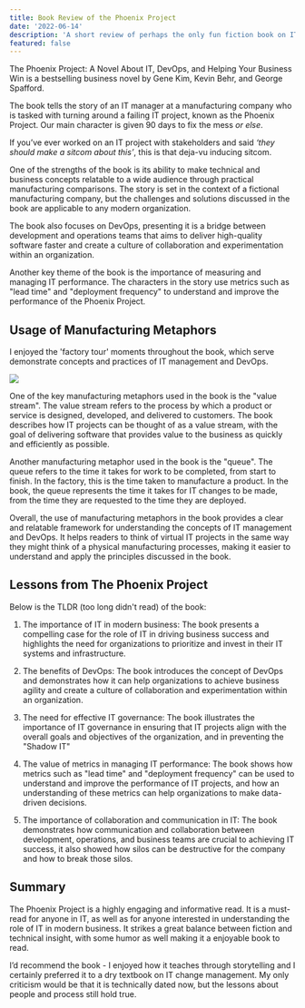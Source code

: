 ```yaml
---
title: Book Review of the Phoenix Project
date: '2022-06-14'
description: 'A short review of perhaps the only fun fiction book on IT and DevOps'
featured: false
---
```


The Phoenix Project: A Novel About IT, DevOps, and Helping Your Business Win is a bestselling business novel by Gene Kim, Kevin Behr, and George Spafford.

The book tells the story of an IT manager at a manufacturing company who is tasked with turning around a failing IT project, known as the Phoenix Project. Our main character is given 90 days to fix the mess _or else_.

If you’ve ever worked on an IT project with stakeholders and said _‘they should make a sitcom about this’_, this is that deja-vu inducing sitcom.

One of the strengths of the book is its ability to make technical and business concepts relatable to a wide audience through practical manufacturing comparisons. The story is set in the context of a fictional manufacturing company, but the challenges and solutions discussed in the book are applicable to any modern organization.

The book also focuses on DevOps, presenting it is a bridge between development and operations teams that aims to deliver high-quality software faster and create a culture of collaboration and experimentation within an organization.

Another key theme of the book is the importance of measuring and managing IT performance. The characters in the story use metrics such as "lead time" and "deployment frequency" to understand and improve the performance of the Phoenix Project.

## Usage of Manufacturing Metaphors

I enjoyed the 'factory tour' moments throughout the book, which serve demonstrate concepts and practices of IT management and DevOps.

![](/images/blog/unicornFactory.jpg)

One of the key manufacturing metaphors used in the book is the "value stream". The value stream refers to the process by which a product or service is designed, developed, and delivered to customers. The book describes how IT projects can be thought of as a value stream, with the goal of delivering software that provides value to the business as quickly and efficiently as possible.

Another manufacturing metaphor used in the book is the "queue". The queue refers to the time it takes for work to be completed, from start to finish. In the factory, this is the time taken to manufacture a product. In the book, the queue represents the time it takes for IT changes to be made, from the time they are requested to the time they are deployed.

Overall, the use of manufacturing metaphors in the book provides a clear and relatable framework for understanding the concepts of IT management and DevOps. It helps readers to think of virtual IT projects in the same way they might think of a physical manufacturing processes, making it easier to understand and apply the principles discussed in the book.

## Lessons from The Phoenix Project

Below is the TLDR (too long didn't read) of the book:

1. The importance of IT in modern business: The book presents a compelling case for the role of IT in driving business success and highlights the need for organizations to prioritize and invest in their IT systems and infrastructure.

2. The benefits of DevOps: The book introduces the concept of DevOps and demonstrates how it can help organizations to achieve business agility and create a culture of collaboration and experimentation within an organization.

3. The need for effective IT governance: The book illustrates the importance of IT governance in ensuring that IT projects align with the overall goals and objectives of the organization, and in preventing the "Shadow IT"

4. The value of metrics in managing IT performance: The book shows how metrics such as "lead time" and "deployment frequency" can be used to understand and improve the performance of IT projects, and how an understanding of these metrics can help organizations to make data-driven decisions.

5. The importance of collaboration and communication in IT: The book demonstrates how communication and collaboration between development, operations, and business teams are crucial to achieving IT success, it also showed how silos can be destructive for the company and how to break those silos.

## Summary

The Phoenix Project is a highly engaging and informative read. It is a must-read for anyone in IT, as well as for anyone interested in understanding the role of IT in modern business. It strikes a great balance between fiction and technical insight, with some humor as well making it a enjoyable book to read.

I’d recommend the book - I enjoyed how it teaches through storytelling and I certainly preferred it to a dry textbook on IT change management. My only criticism would be that it is technically dated now, but the lessons about people and process still hold true.
